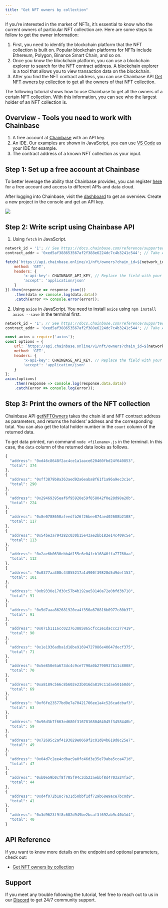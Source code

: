 ```yaml
---
title: "Get NFT owners by collection"
---
```


If you’re interested in the market of NFTs, it’s essential to know who the current owners of particular NFT collection are. Here are some steps to follow to get the owner information:

1. First, you need to identify the blockchain platform that the NFT collection is built on. Popular blockchain platforms for NFTs include Ethereum, Polygon, Binance Smart Chain, and so on.
2. Once you know the blockchain platform, you can use a blockchain explorer to search for the NFT contract address. A blockchain explorer is a tool that allows you to view transaction data on the blockchain.
3. After you find the NFT contract address, you can use Chainbase API [Get NFT owners by collection](/api-reference/web3-api/nft/nft-ownership/get-nft-owners-by-collection) to get all the owners of that NFT collection.

The following tutorial shows how to use Chainbase to get all the owners of a certain NFT collection. With this information, you can see who the largest holder of an NFT collection is.

## Overview - Tools you need to work with Chainbase

1. A free account at [Chainbase](https://www.chainbase.com) with an API key.
2. An IDE. Our examples are shown in JavaScript, you can use [VS Code](https://code.visualstudio.com/) as your IDE for example.
3. The contract address of a known NFT collection as your input.

## Step 1: Set up a free account at Chainbase

To better leverage the ability that Chainbase provides, you can register [here](http://www.chainbase.com/register) for a free account and access to different APIs and data cloud.

After logging into Chainbase, visit the [dashboard](https://console.chainbase.com/) to get an overview. Create a new project in the console and get an API key.

![](https://files.readme.io/d0ae1d1-image.png)

## Step 2: Write script using Chainbase API

1. Using `fetch` in JavaScript.

```jsx
network_id = '1'; // See https://docs.chainbase.com/reference/supported-chains to get the id of different chains.
contract_addr = '0xed5af388653567af2f388e6224dc7c4b3241c544'; // Take Azuki's contract address as an example.

fetch(`https://api.chainbase.online/v1/nft/owners?chain_id=${network_id}&contract_address=${contract_addr}`, {
    method: 'GET',
    headers: {
        'x-api-key': CHAINBASE_API_KEY, // Replace the field with your API key.
        'accept': 'application/json'
    }
}).then(response => response.json())
    .then(data => console.log(data.data))
    .catch(error => console.error(error));
```

2. Using `axios` in JavaScript. You need to install `axios` using `npm install axios --save` in the terminal first.

```jsx
network_id = '1'; // See https://docs.chainbase.com/reference/supported-chains to get the id of different chains.
contract_addr = '0xed5af388653567af2f388e6224dc7c4b3241c544'; // Take Azuki's contract address as an example.

const axios = require('axios');
const options = {
    url: `https://api.chainbase.online/v1/nft/owners?chain_id=${network_id}&contract_address=${contract_addr}`,
    method: 'GET',
    headers: {
        'x-api-key': CHAINBASE_API_KEY, // Replace the field with your API key.
        'accept': 'application/json'
    }
};
axios(options)
    .then(response => console.log(response.data.data))
    .catch(error => console.log(error));
```

## Step 3: Print the owners of the NFT collection

Chainbase API [getNFTOwners](/reference/getnftowners) takes the chain id and NFT contract address as parameters, and returns the holders’ address and the corresponding total. You can also get the total holder number in the `count` column of the returned data.

To get data printed, run command `node <filename>.js` in the terminal. In this case, the `data` column of the returned data looks as follows.

```jsx
{
  "address": "0xd46c8648f2ac4ce1a1aace620460fbd24f640853",
  "total": 374
},
{
  "address": "0xff3879b8a363aed92a6eaba8f61f1a96a9ec3c1e",
  "total": 290
},
{
  "address": "0x29469395eaf6f95920e59f858042f0e28d98a20b",
  "total": 224
},
{
  "address": "0x8e0788650afeedfb26f26bee874aed02688b2108",
  "total": 117
},
{
  "address": "0x54be3a794282c030b15e43ae2bb182e14c409c5e",
  "total": 113
},
{
  "address": "0x2ae6b0630ebb4d155c6e04fcb16840ffa77760aa",
  "total": 112
},
{
  "address": "0x0377aa308c44855217a1d900f39828d5d9def153",
  "total": 101
},
{
  "address": "0xb9330e17d30c57b4b192ae58140a72e0bfd3b718",
  "total": 91
},
{
  "address": "0x5d7aaa862681920ea4f350a670816b0977c80b37",
  "total": 91
},
{
  "address": "0x071b1116cc023763885865cfcc2e1daccc277419",
  "total": 90
},
{
  "address": "0x1e1936adba1d18be91694727086e40647decf375",
  "total": 71
},
{
  "address": "0x5e850e5a673dc4c9ce7790a0b2790937b11c8008",
  "total": 70
},
{
  "address": "0xa8189c566c8b602e23b016da819c11dae50160d6",
  "total": 69
},
{
  "address": "0xf6fe23577bd0e7a70421706ee1a4c526cadcbaf3",
  "total": 63
},
{
  "address": "0x96d3b7f663ed680f316781680464045f3458440b",
  "total": 59
},
{
  "address": "0x72695c2af4193029e0669f2c01d84b619d8c25e7",
  "total": 49
},
{
  "address": "0x04d7c2ee4cdbac9a0fc46d3e35e79aba5cca471d",
  "total": 47
},
{
  "address": "0xb0e59b0cf8f705f94c3d523aebbf8d4703a24fad",
  "total": 44
},
{
  "address": "0xd4f072b18c7a31d50bbf1df729b68e9ace7bc0d9",
  "total": 41
},
{
  "address": "0x3d9623f9f8c682d949be2bcaf3f692ab9c40b1d4",
  "total": 40
}
```

## API Reference

If you want to know more details on the endpoint and optional parameters, check out:

- [Get NFT owners by collection](/api-reference/web3-api/nft/nft-ownership/get-nft-owners-by-collection)

## Support

If you meet any trouble following the tutorial, feel free to reach out to us in our [Discord](https://chainbase.com/discord) to get 24/7 community support.

